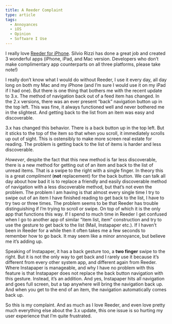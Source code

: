 ```yaml
---
title: A Reeder Complaint
type: article
tags:
  - Annoyances
  - iOS
  - Opinion
  - Software I Use
---
```


I really love [Reeder for iPhone](http://reederapp.com/iphone/). Silvio Rizzi has done a great job and created 3 wonderful apps (iPhone, iPad, and Mac version. Developers who don’t make complimentary app counterparts on all three platforms, please take note!)

I really don’t know what I would do without Reeder, I use it every day, all day long on both my Mac and my iPhone (and I’m sure I would use it on my iPad if I had one). But there is one thing that bothers me with the recent update to 3.x. The method of navigation back out of a feed item has changed. In the 2.x versions, there was an ever present “back” navigation button up in the top left. This was fine, it always functioned well and never bothered me in the slightest. And getting back to the list from an item was easy and discoverable.

3.x has changed this behavior. There is a back button up in the top left. But it sticks to the top of the item so that when you scroll, it immediately scrolls up out of sight. This is ostensibly to make more screen real estate for reading. The problem is getting back to the list of items is harder and less discoverable.

_However_, despite the fact that this new method is far less discoverable, there is a new method for getting out of an item and back to the list of unread items. That is a swipe to the right with a single finger. In theory this is a great _compliment_ (**not** replacement) for the back button. We can talk all day about how bad it is to replace a friendly and easily discoverable method of navigation with a less discoverable method, but that’s not even the problem. The problem I am having is that almost every single time I try to swipe out of an item I have finished reading to get back to the list, I have to try two or three times. The problem seems to be that Reeder has trouble distinguishing if I’m trying to scroll or swipe. On top of which it is the only app that functions this way. If I spend to much time in Reeder I get confused when I go to another app of similar “item list, item” construction and try to use the gesture to get back to the list (Mail, Instapaper etc.). If I haven’t been in Reeder for a while then it often takes me a few seconds to remember how to go back. It may seem like a minor annoyance, but believe me it’s adding up.

Speaking of Instapaper, it has a back gesture too, a **two finger** swipe to the right. But it is not the only way to get back and I rarely use it because it’s different from every other system app, and different again from Reeder. Where Instapaper is manageable, and why I have no problem with this feature is that Instapaper does not replace the back button navigation with this gesture. Instead, it’s an addition. And yes, Instapaper hits all navigation and goes full screen, but a tap anywhere will bring the navigation back up. And when you get to the end of an item, the navigation automatically comes back up.

So this is my complaint. And as much as I love Reeder, and even love pretty much everything else about the 3.x update, this one issue is so hurting my user experience that I’m quite frustrated.
